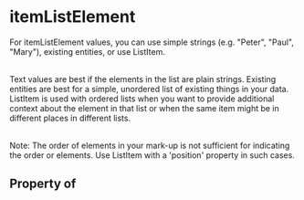   

# itemListElement

For itemListElement values, you can use simple strings (e.g. "Peter", "Paul", "Mary"), existing entities, or use ListItem.<br/><br/>

Text values are best if the elements in the list are plain strings. Existing entities are best for a simple, unordered list of existing things in your data. ListItem is used with ordered lists when you want to provide additional context about the element in that list or when the same item might be in different places in different lists.<br/><br/>

Note: The order of elements in your mark-up is not sufficient for indicating the order or elements.  Use ListItem with a 'position' property in such cases.

## Property of



